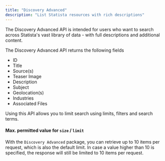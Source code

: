```yaml
---
title: "Discovery Advanced"
description: "List Statista resources with rich descriptions"
---
```


The Discovery Advanced API is intended for users who want to search across Statista's
vast library of data - with full descriptions and additional content.

The Discovery Advanced API returns the following fields

- ID
- Title
- Source(s)
- Teaser Image
- Description
- Subject
- Geolocation(s)
- Industries
- Associated Files

Using this API allows you to limit search using limits, filters
and search terms.

#### Max. permitted value for `size` / `limit`

With the `Discovery Advanced` package, you can retrieve up to 10 items per request, which is also the default limit.
In case a value higher than 10 is specified, the response will still be limited to 10 items per request.
